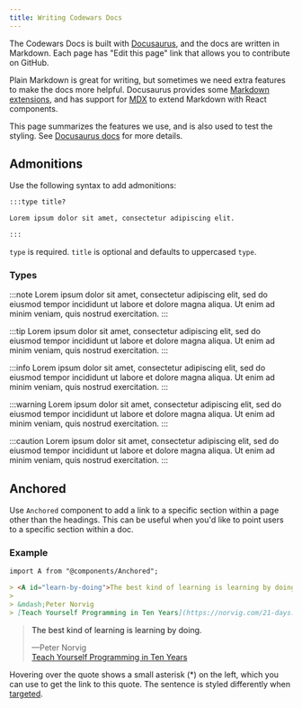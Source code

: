 ```yaml
---
title: Writing Codewars Docs
---
```


The Codewars Docs is built with [Docusaurus][docusaurus], and the docs are written in Markdown.
Each page has "Edit this page" link that allows you to contribute on GitHub.

Plain Markdown is great for writing, but sometimes we need extra features to make the docs more helpful.
Docusaurus provides some [Markdown extensions][markdown-features], and has support for [MDX][mdx] to extend Markdown with React components.

This page summarizes the features we use, and is also used to test the styling. See [Docusaurus docs][docusaurus-docs] for more details.

## Admonitions

Use the following syntax to add admonitions:

```markdown
:::type title?

Lorem ipsum dolor sit amet, consectetur adipiscing elit.

:::
```

`type` is required. `title` is optional and defaults to uppercased `type`.

### Types

:::note
Lorem ipsum dolor sit amet, consectetur adipiscing elit, sed do eiusmod tempor incididunt ut labore et dolore magna aliqua. Ut enim ad minim veniam, quis nostrud exercitation.
:::

:::tip
Lorem ipsum dolor sit amet, consectetur adipiscing elit, sed do eiusmod tempor incididunt ut labore et dolore magna aliqua. Ut enim ad minim veniam, quis nostrud exercitation.
:::

:::info
Lorem ipsum dolor sit amet, consectetur adipiscing elit, sed do eiusmod tempor incididunt ut labore et dolore magna aliqua. Ut enim ad minim veniam, quis nostrud exercitation.
:::

:::warning
Lorem ipsum dolor sit amet, consectetur adipiscing elit, sed do eiusmod tempor incididunt ut labore et dolore magna aliqua. Ut enim ad minim veniam, quis nostrud exercitation.
:::

:::caution
Lorem ipsum dolor sit amet, consectetur adipiscing elit, sed do eiusmod tempor incididunt ut labore et dolore magna aliqua. Ut enim ad minim veniam, quis nostrud exercitation.
:::

## Anchored

Use `Anchored` component to add a link to a specific section within a page other than the headings. This can be useful when you'd like to point users to a specific section within a doc.

### Example

```markdown
import A from "@components/Anchored";

> <A id="learn-by-doing">The best kind of learning is learning by doing.</A>
>
> &mdash;Peter Norvig  
> [Teach Yourself Programming in Ten Years](https://norvig.com/21-days.html)
```


> <A id="learn-by-doing">The best kind of learning is learning by doing.</A>
>
> &mdash;Peter Norvig  
> [Teach Yourself Programming in Ten Years](https://norvig.com/21-days.html)

Hovering over the quote shows a small asterisk (\*) on the left, which you can use to get the link to this quote.
The sentence is styled differently when [targeted](#.learn-by-doing).

[docusaurus]: https://docusaurus.io/
[docusaurus-docs]: https://docusaurus.io/docs
[mdx]: https://mdxjs.com/
[markdown-features]: https://docusaurus.io/docs/markdown-features
